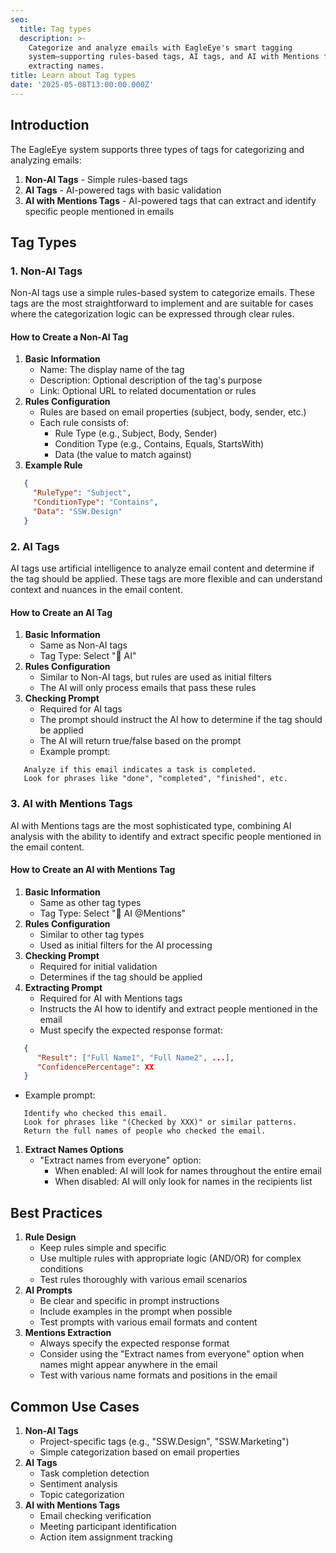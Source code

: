 ```yaml
---
seo:
  title: Tag types
  description: >-
    Categorize and analyze emails with EagleEye's smart tagging
    system—supporting rules-based tags, AI tags, and AI with Mentions for
    extracting names.
title: Learn about Tag types
date: '2025-05-08T13:00:00.000Z'
---
```


## Introduction

The EagleEye system supports three types of tags for categorizing and analyzing emails:

1. **Non-AI Tags** - Simple rules-based tags
2. **AI Tags** - AI-powered tags with basic validation
3. **AI with Mentions Tags** - AI-powered tags that can extract and identify specific people mentioned in emails

## Tag Types

### 1. Non-AI Tags

Non-AI tags use a simple rules-based system to categorize emails. These tags are the most straightforward to implement and are suitable for cases where the categorization logic can be expressed through clear rules.

#### How to Create a Non-AI Tag

1. **Basic Information**
   * Name: The display name of the tag
   * Description: Optional description of the tag's purpose
   * Link: Optional URL to related documentation or rules
2. **Rules Configuration**
   * Rules are based on email properties (subject, body, sender, etc.)
   * Each rule consists of:
     * Rule Type (e.g., Subject, Body, Sender)
     * Condition Type (e.g., Contains, Equals, StartsWith)
     * Data (the value to match against)
3. **Example Rule**

```json
   {
     "RuleType": "Subject",
     "ConditionType": "Contains",
     "Data": "SSW.Design"
   }
```

### 2. AI Tags

AI tags use artificial intelligence to analyze email content and determine if the tag should be applied. These tags are more flexible and can understand context and nuances in the email content.

#### How to Create an AI Tag

1. **Basic Information**
   * Same as Non-AI tags
   * Tag Type: Select "🤖 AI"
2. **Rules Configuration**
   * Similar to Non-AI tags, but rules are used as initial filters
   * The AI will only process emails that pass these rules
3. **Checking Prompt**
   * Required for AI tags
   * The prompt should instruct the AI how to determine if the tag should be applied
   * The AI will return true/false based on the prompt
   * Example prompt:

```
   Analyze if this email indicates a task is completed.
   Look for phrases like "done", "completed", "finished", etc.
```

### 3. AI with Mentions Tags

AI with Mentions tags are the most sophisticated type, combining AI analysis with the ability to identify and extract specific people mentioned in the email content.

#### How to Create an AI with Mentions Tag

1. **Basic Information**
   * Same as other tag types
   * Tag Type: Select "🤖 AI @Mentions"
2. **Rules Configuration**
   * Similar to other tag types
   * Used as initial filters for the AI processing
3. **Checking Prompt**
   * Required for initial validation
   * Determines if the tag should be applied
4. **Extracting Prompt**
   * Required for AI with Mentions tags
   * Instructs the AI how to identify and extract people mentioned in the email
   * Must specify the expected response format:

```json
   {
      "Result": ["Full Name1", "Full Name2", ...],
      "ConfidencePercentage": XX
   }
```

* Example prompt:

```
   Identify who checked this email.
   Look for phrases like "(Checked by XXX)" or similar patterns.
   Return the full names of people who checked the email.
```

1. **Extract Names Options**
   * "Extract names from everyone" option:
     * When enabled: AI will look for names throughout the entire email
     * When disabled: AI will only look for names in the recipients list

## Best Practices

1. **Rule Design**
   * Keep rules simple and specific
   * Use multiple rules with appropriate logic (AND/OR) for complex conditions
   * Test rules thoroughly with various email scenarios
2. **AI Prompts**
   * Be clear and specific in prompt instructions
   * Include examples in the prompt when possible
   * Test prompts with various email formats and content
3. **Mentions Extraction**
   * Always specify the expected response format
   * Consider using the "Extract names from everyone" option when names might appear anywhere in the email
   * Test with various name formats and positions in the email

## Common Use Cases

1. **Non-AI Tags**
   * Project-specific tags (e.g., "SSW\.Design", "SSW\.Marketing")
   * Simple categorization based on email properties
2. **AI Tags**
   * Task completion detection
   * Sentiment analysis
   * Topic categorization
3. **AI with Mentions Tags**
   * Email checking verification
   * Meeting participant identification
   * Action item assignment tracking
